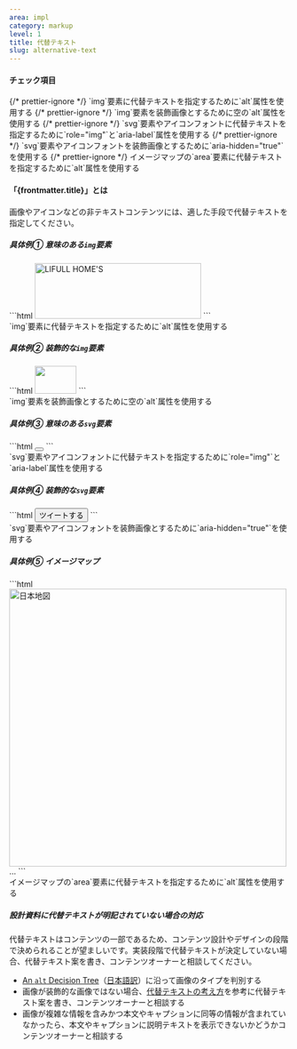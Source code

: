 ```yaml
---
area: impl
category: markup
level: 1
title: 代替テキスト
slug: alternative-text
---
```



#### チェック項目

<Checkpoint>
  {/* prettier-ignore */}
  <span slot="title">`img`要素に代替テキストを指定するために`alt`属性を使用する</span>
</Checkpoint>

<Checkpoint>
  {/* prettier-ignore */}
  <span slot="title">`img`要素を装飾画像とするために空の`alt`属性を使用する</span>
</Checkpoint>

<Checkpoint>
  {/* prettier-ignore */}
  <span slot="title">`svg`要素やアイコンフォントに代替テキストを指定するために`role="img"`と`aria-label`属性を使用する</span>
</Checkpoint>

<Checkpoint>
  {/* prettier-ignore */}
  <span slot="title">`svg`要素やアイコンフォントを装飾画像とするために`aria-hidden="true"`を使用する</span>
</Checkpoint>

<Checkpoint>
  {/* prettier-ignore */}
  <span slot="title">イメージマップの`area`要素に代替テキストを指定するために`alt`属性を使用する</span>
</Checkpoint>

#### 「{frontmatter.title}」とは

画像やアイコンなどの非テキストコンテンツには、適した手段で代替テキストを指定してください。

##### 具体例① 意味のある`img`要素

<Cases>
  <Case span={2} type="good">
    <div slot="figure">
      ```html
      <img src="homes-logo.svg" alt="LIFULL HOME'S" width="300" height="100" />
      ```
    </div>
    <span slot="title">`img`要素に代替テキストを指定するために`alt`属性を使用する</span>
  </Case>
</Cases>

##### 具体例② 装飾的な`img`要素

<Cases>
  <Case span={2} type="good">
    <div slot="figure">
      ```html
      <img src="homes-kun.png" alt="" width="75" height="50" />
      ```
    </div>
    <span slot="title">`img`要素を装飾画像とするために空の`alt`属性を使用する</span>
  </Case>
</Cases>

##### 具体例③ 意味のある`svg`要素

<Cases>
  <Case span={2} type="good">
    <div slot="figure">
      ```html
      <button type="button">
        <svg viewBox="0 0 64 64" role="img" aria-label="メニュー">…</svg>
      </button>
      ```
    </div>
    <span slot="title">`svg`要素やアイコンフォントに代替テキストを指定するために`role="img"`と`aria-label`属性を使用する</span>
  </Case>
</Cases>

##### 具体例④ 装飾的な`svg`要素

<Cases>
  <Case span={2} type="good">
    <div slot="figure">
      ```html
      <button type="button">
        <span class="fa-brands fa-twitter" aria-hidden="true"></span>
        ツイートする
      </button>
      ```
    </div>
    <span slot="title">`svg`要素やアイコンフォントを装飾画像とするために`aria-hidden="true"`を使用する</span>
  </Case>
</Cases>

##### 具体例⑤ イメージマップ

<Cases>
  <Case span={2} type="good">
    <div slot="figure">
      ```html
      <img
        src="nihon-chizu.png"
        alt="日本地図"
        width="500"
        height="500"
        usemap="#map"
      />
      <map id="map">
        <area
          shape="poly"
          coords="476,31,492,25,540,85,587,84,590,122,523,161,431,190,427,145,484,91,485,62"
          href="#hokkaido"
          alt="北海道"
        />
        …
      </map>
      ```
    </div>
    <span slot="title">イメージマップの`area`要素に代替テキストを指定するために`alt`属性を使用する</span>
  </Case>
</Cases>

##### 設計資料に代替テキストが明記されていない場合の対応

代替テキストはコンテンツの一部であるため、コンテンツ設計やデザインの段階で決められることが望ましいです。実装段階で代替テキストが決定していない場合、代替テキスト案を書き、コンテンツオーナーと相談してください。

- [An `alt` Decision Tree](https://www.w3.org/WAI/tutorials/images/decision-tree/)（[日本語訳](https://qiita.com/hibikikudo/items/f710933664094632540d)）に沿って画像のタイプを判別する
- 画像が装飾的な画像ではない場合、[代替テキストの考え方](/alternative-text.html)を参考に代替テキスト案を書き、コンテンツオーナーと相談する
- 画像が複雑な情報を含みかつ本文やキャプションに同等の情報が含まれていなかったら、本文やキャプションに説明テキストを表示できないかどうかコンテンツオーナーと相談する
